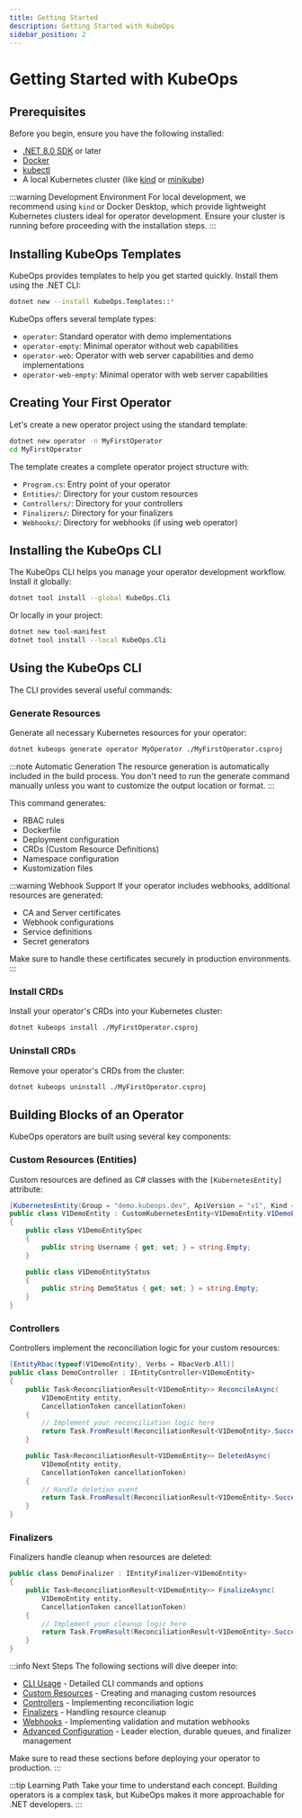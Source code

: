 ```yaml
---
title: Getting Started
description: Getting Started with KubeOps
sidebar_position: 2
---
```


# Getting Started with KubeOps

## Prerequisites

Before you begin, ensure you have the following installed:

- [.NET 8.0 SDK](https://dotnet.microsoft.com/download) or later
- [Docker](https://www.docker.com/products/docker-desktop)
- [kubectl](https://kubernetes.io/docs/tasks/tools/)
- A local Kubernetes cluster (like [kind](https://kind.sigs.k8s.io/) or [minikube](https://minikube.sigs.k8s.io/))

:::warning Development Environment
For local development, we recommend using `kind` or Docker Desktop, which provide lightweight Kubernetes clusters ideal for operator development. Ensure your cluster is running before proceeding with the installation steps.
:::

## Installing KubeOps Templates

KubeOps provides templates to help you get started quickly. Install them using the .NET CLI:

```bash
dotnet new --install KubeOps.Templates::*
```

KubeOps offers several template types:

- `operator`: Standard operator with demo implementations
- `operator-empty`: Minimal operator without web capabilities
- `operator-web`: Operator with web server capabilities and demo implementations
- `operator-web-empty`: Minimal operator with web server capabilities

## Creating Your First Operator

Let's create a new operator project using the standard template:

```bash
dotnet new operator -n MyFirstOperator
cd MyFirstOperator
```

The template creates a complete operator project structure with:

- `Program.cs`: Entry point of your operator
- `Entities/`: Directory for your custom resources
- `Controllers/`: Directory for your controllers
- `Finalizers/`: Directory for your finalizers
- `Webhooks/`: Directory for webhooks (if using web operator)

## Installing the KubeOps CLI

The KubeOps CLI helps you manage your operator development workflow. Install it globally:

```bash
dotnet tool install --global KubeOps.Cli
```

Or locally in your project:

```bash
dotnet new tool-manifest
dotnet tool install --local KubeOps.Cli
```

## Using the KubeOps CLI

The CLI provides several useful commands:

### Generate Resources

Generate all necessary Kubernetes resources for your operator:

```bash
dotnet kubeops generate operator MyOperator ./MyFirstOperator.csproj
```

:::note Automatic Generation
The resource generation is automatically included in the build process. You don't need to run the generate command manually unless you want to customize the output location or format.
:::

This command generates:

- RBAC rules
- Dockerfile
- Deployment configuration
- CRDs (Custom Resource Definitions)
- Namespace configuration
- Kustomization files

:::warning Webhook Support
If your operator includes webhooks, additional resources are generated:

- CA and Server certificates
- Webhook configurations
- Service definitions
- Secret generators

Make sure to handle these certificates securely in production environments.
:::

### Install CRDs

Install your operator's CRDs into your Kubernetes cluster:

```bash
dotnet kubeops install ./MyFirstOperator.csproj
```

### Uninstall CRDs

Remove your operator's CRDs from the cluster:

```bash
dotnet kubeops uninstall ./MyFirstOperator.csproj
```

## Building Blocks of an Operator

KubeOps operators are built using several key components:

### Custom Resources (Entities)

Custom resources are defined as C# classes with the `[KubernetesEntity]` attribute:

```csharp
[KubernetesEntity(Group = "demo.kubeops.dev", ApiVersion = "v1", Kind = "DemoEntity")]
public class V1DemoEntity : CustomKubernetesEntity<V1DemoEntity.V1DemoEntitySpec, V1DemoEntity.V1DemoEntityStatus>
{
    public class V1DemoEntitySpec
    {
        public string Username { get; set; } = string.Empty;
    }

    public class V1DemoEntityStatus
    {
        public string DemoStatus { get; set; } = string.Empty;
    }
}
```

### Controllers

Controllers implement the reconciliation logic for your custom resources:

```csharp
[EntityRbac(typeof(V1DemoEntity), Verbs = RbacVerb.All)]
public class DemoController : IEntityController<V1DemoEntity>
{
    public Task<ReconciliationResult<V1DemoEntity>> ReconcileAsync(
        V1DemoEntity entity,
        CancellationToken cancellationToken)
    {
        // Implement your reconciliation logic here
        return Task.FromResult(ReconciliationResult<V1DemoEntity>.Success(entity));
    }

    public Task<ReconciliationResult<V1DemoEntity>> DeletedAsync(
        V1DemoEntity entity,
        CancellationToken cancellationToken)
    {
        // Handle deletion event
        return Task.FromResult(ReconciliationResult<V1DemoEntity>.Success(entity));
    }
}
```

### Finalizers

Finalizers handle cleanup when resources are deleted:

```csharp
public class DemoFinalizer : IEntityFinalizer<V1DemoEntity>
{
    public Task<ReconciliationResult<V1DemoEntity>> FinalizeAsync(
        V1DemoEntity entity,
        CancellationToken cancellationToken)
    {
        // Implement your cleanup logic here
        return Task.FromResult(ReconciliationResult<V1DemoEntity>.Success(entity));
    }
}
```

:::info Next Steps
The following sections will dive deeper into:

- [CLI Usage](./cli) - Detailed CLI commands and options
- [Custom Resources](./building-blocks/entities) - Creating and managing custom resources
- [Controllers](./building-blocks/controllers) - Implementing reconciliation logic
- [Finalizers](./building-blocks/finalizer) - Handling resource cleanup
- [Webhooks](./building-blocks/webhooks) - Implementing validation and mutation webhooks
- [Advanced Configuration](./advanced-configuration) - Leader election, durable queues, and finalizer management

Make sure to read these sections before deploying your operator to production.
:::

:::tip Learning Path
Take your time to understand each concept. Building operators is a complex task, but KubeOps makes it more approachable for .NET developers.
:::
